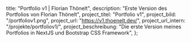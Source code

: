   title: "Portfolio v1 | Florian Thönelt",
  description: "Erste Version des Portfolios von Florian Thönelt",
  project_titel: "Portfolio v1",
  project_bild: "/portfoliov1.png",
  project_url: "https://v1.thoenelt.dev/",
  project_url_intern: "/projekte/portfoliov1/",
  project_beschreibung:
    "Die erste Version meines Portfolios in NextJS und Bootstrap CSS Framework",
};
